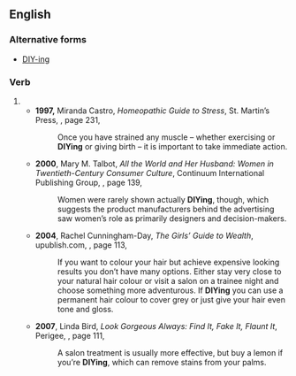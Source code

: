 {{also|DIY-ing}}
==English==

===Alternative forms===
* [[DIY-ing]]

===Verb===
{{head|en|verb form}}

# {{present participle of|DIY|lang=en|nocat=1}}
#* '''1997,''' Miranda Castro, ''Homeopathic Guide to Stress'',<sup >[http://books.google.com/books?id=hZZVCW6Gw2IC ]</sup > St. Martin’s Press, {{ISBN|0-312-29180-9}}, page 231,
#*: Once you have strained any muscle – whether exercising or '''DIYing''' or giving birth – it is important to take immediate action.
#* '''2000''', Mary M. Talbot, ''All the World and Her Husband: Women in Twentieth-Century Consumer Culture'',<sup >[http://books.google.com/books?id=nPHucjV8JdwC ]</sup> Continuum International Publishing Group, {{ISBN|0-304-70152-1}}, page 139,
#*: Women were rarely shown actually '''DIYing''', though, which suggests the product manufacturers behind the advertising saw women’s role as primarily designers and decision-makers.
#* '''2004''', Rachel Cunningham-Day, ''The Girls’ Guide to Wealth'',<sup >[http://books.google.com/books?id=qOkolzEKj0YC ]</sup > upublish.com, {{ISBN|1-58112-506-2}}, page 113,
#*: If you want to colour your hair but achieve expensive looking results you don’t have many options. Either stay very close to your natural hair colour or visit a salon on a trainee night and choose something more adventurous. If '''DIYing''' you can use a permanent hair colour to cover grey or just give your hair even tone and gloss. <!-- [sic] the general punctuation shortage -->
#* '''2007''', Linda Bird, ''Look Gorgeous Always: Find It, Fake It, Flaunt It'',<sup >[http://books.google.com/books?id=s40yxLzW8WAC ]</sup > Perigee, {{ISBN|0-399-53304-4}}, page 111,
#*: A salon treatment is usually more effective, but buy a lemon if you’re '''DIYing''', which can remove stains from your palms.